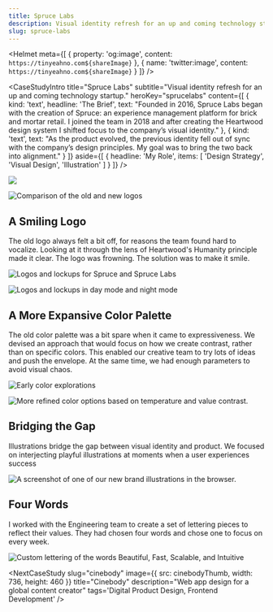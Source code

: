 ```yaml
---
title: Spruce Labs
description: Visual identity refresh for an up and coming technology startup.
slug: spruce-labs
---
```



<Helmet
    meta={[
        {
            property: 'og:image',
            content: `https://tinyeahno.com${shareImage}`
        },
        {
            name: 'twitter:image',
            content: `https://tinyeahno.com${shareImage}`
        }
    ]}
/>

<CaseStudyIntro
    title="Spruce Labs"
    subtitle="Visual identity refresh for an up and coming technology startup."
    heroKey="sprucelabs"
    content={[
        {
            kind: 'text',
            headline: 'The Brief',
            text: "Founded in 2016, Spruce Labs began with the creation of Spruce: an experience management platform for brick and mortar retail. I joined the team in 2018 and after creating the Heartwood design system I shifted focus to the company’s visual identity."
        }, {
            kind: 'text',
            text: "As the product evolved, the previous identity fell out of sync with the company’s design principles. My goal was to bring the two back into alignment."
        }
    ]}
    aside={[
        {
            headline: 'My Role',
            items: [
                'Design Strategy',
                'Visual Design',
                'Illustration'
            ]
        }
    ]}
/>

<Wrapper>
    <Container className="ta-center">
        <img src={logoLoop} className="img-scale" width={400} height={300}/>
    </Container>
</Wrapper>

![Comparison of the old and new logos](/spruce-labs/Logo-Before-After@2x.png "Making the Spruce logo smile.")

## A Smiling Logo
The old logo always felt a bit off, for reasons the team found hard to vocalize. Looking at it through the lens of Heartwood's Humanity principle made it clear. The logo was frowning. The solution was to make it smile.

![Logos and lockups for Spruce and Spruce Labs](/spruce-labs/Lockups-Subbrands@2x.png "Spruce lockups (left) with Spruce Labs as an example of a sub-brand (right).")

![Logos and lockups in day mode and night mode](/spruce-labs/Day-Night@2x.png "Day and night contexts to match the core product.")

## A More Expansive Color Palette
The old color palette was a bit spare when it came to expressiveness. We devised an approach that would focus on how we create contrast, rather than on specific colors. This enabled our creative team to try lots of ideas and push the envelope. At the same time, we had enough parameters to avoid visual chaos.

![Early color explorations](/spruce-labs/Color-01@2x.png)

![More refined color options based on temperature and value contrast.](/spruce-labs/Color-02@2x.png)

## Bridging the Gap
Illustrations bridge the gap between visual identity and product. We focused on interjecting playful illustrations at moments when a user experiences success

![A screenshot of one of our new brand illustrations in the browser.](/spruce-labs/App@2x.png "Illustration sample in the core app.")

## Four Words
I worked with the Engineering team to create a set of lettering pieces to reflect their values. They had chosen four words and chose one to focus on every week.

![Custom lettering of the words Beautiful, Fast, Scalable, and Intuitive](/spruce-labs/Words@2x.png "Custom lettering for the Engineering team.")

<CaseStudyConclusion
    headline="Results"
    text="The refreshed identity has expanded Spruce Labs’s ability to scale as the company grows. As new challenges come into focus, the team will be prepared to meet them."
/>

<NextCaseStudy
    slug="cinebody"
    image={{
        src: cinebodyThumb,
        width: 736,
        height: 460
    }}
    title="Cinebody"
    description="Web app design for a global content creator"
    tags='Digital Product Design, Frontend Development'
/>
